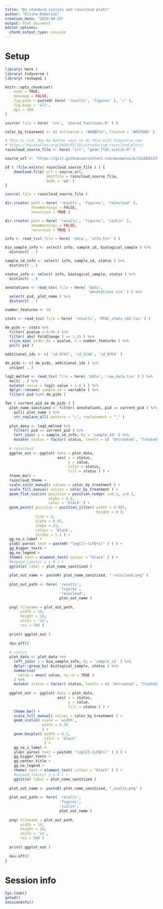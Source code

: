 ```yaml
---
title: "Do standard violins and raincloud plots"
author: "Elisha Roberson"
creation_date: "2024-04-23"
output: html_document
editor_options: 
  chunk_output_type: console
---
```


# Setup
```r
library( here )
library( tidyverse )
library( reshape2 )
```

```r
knitr::opts_chunk$set(
	echo = TRUE,
	message = FALSE,
	fig.path = paste0( here( 'results', 'figures' ), '/' ),
	fig.keep = 'all',
	dpi = 300
)
```

```r
source( file = here( 'src', 'shared_functions.R' ) )
```

```r
color_by_treatment <- c( Untreated = "#00BFC4", Treated = "#F8766D" )
```

```r
# This is old. May be better ways to do this with tidyverse now
# https://micahallen.org/2018/03/15/introducing-raincloud-plots/
raincloud_source_file <- here( "src", "geom_flat_violin.R" )

source_url <- "https://gist.githubusercontent.com/benmarwick/2a1bb0133ff568cbe28d/raw/fb53bd97121f7f9ce947837ef1a4c65a73bffb3f/geom_flat_violin.R"

if ( !file.exists( raincloud_source_file ) ) {
	download.file( url = source_url, 
	               destfile = raincloud_source_file,
	               mode = 'wb' )
}

source( file = raincloud_source_file )
```

```r
dir.create( path = here( 'results', 'figures', 'raincloud' ), 
            showWarnings = FALSE, 
            recursive = TRUE )

dir.create( path = here( 'results', 'figures', 'violin' ), 
            showWarnings = FALSE, 
            recursive = TRUE )
```

```r
info <- read_tsv( file = here( 'data', 'info.tsv' ) )

bio_sample_info <- select( info, sample_id, biological_sample ) %>%
  distinct( . )

sample_id_info <- select( info, sample_id, status ) %>%
  distinct( . )

status_info <- select( info, biological_sample, status ) %>%
  distinct( . )
```

```r
annotations <- read_tsv( file = here( 'data',
                                      'annotations.tsv' ) ) %>%
  select( pid, plot_name ) %>%
  distinct( . )
```

```r
number_features <- 50

stats <- read_tsv( file = here( 'results', 'MTAC_stats_v02.tsv' ) ) 

de_pids <- stats %>%
  filter( pvalue < 0.05 ) %>%
  filter( abs( FoldChange ) >= 1.25 ) %>%
  slice_min( order_by = pvalue, n = number_features ) %>%
  pull( pid )

additional_ids <- c( 'id_0747', 'id_3148', 'id_0764' )

de_pids <- c( de_pids, additional_ids ) %>%
  unique( . )
```

```r
log2_melted <- read_tsv( file = here( 'data', 'raw_data.tsv' ) ) %>%
  melt( . ) %>%
  mutate( value = log2( value + 1.0 ) ) %>%
  dplyr::rename( sample_id = variable ) %>%
  filter( pid %in% de_pids )
```

```r
for ( current_pid in de_pids ) {
  plot_name_sanitized <- filter( annotations, pid == current_pid ) %>%
    pull( plot_name ) %>%
    str_replace_all( pattern = ";", replacement = "_" )
  
  plot_data <- log2_melted %>%
    filter( pid == current_pid ) %>%
    left_join( y = sample_id_info, by = 'sample_id' ) %>%
    mutate( status = factor( status, levels = c( 'Untreated', 'Treated' ) ) )
  
  # raincloud
  ggplot_out <- ggplot( data = plot_data,
                        aes( x = status, 
                             y = value, 
                             color = status, 
                             fill = status ) ) +
  theme_bw() +
  raincloud_theme +
  scale_color_manual( values = color_by_treatment ) +
  scale_fill_manual( values = color_by_treatment ) +
  geom_flat_violin( position = position_nudge( x=0.1, y=0 ),
                    alpha = 0.8,
                    color = 'black' ) +
  geom_point( position = position_jitter( width = 0.065,
                                          height = 0 ),
              size = 4,
              alpha = 0.85,
              shape = 21,
              colour = 'black',
              stroke = 1.2 ) +
  gg_no_x_label +
  ylab( parse( text = paste0( "log[2]~(LFQ+1)" ) ) ) +
  gg_bigger_texts +
  gg_no_legend +
  theme( text = element_text( colour = "black" ) ) +
  #expand_limits( y = 0 ) +
  ggtitle( label = plot_name_sanitized )
  
  plot_out_name <- paste0( plot_name_sanitized, "_raincloud.png" )
  
  plot_out_path <- here( 'results',
                         'figures',
                         'raincloud',
                         plot_out_name )
  
  png( filename = plot_out_path,
       width = 14,
       height = 10,
       units = 'in',
       res = 300 )
  
  print( ggplot_out )
  
  dev.off()
  
  # violin
  plot_data <- plot_data %>%
    left_join( y = bio_sample_info, by = 'sample_id' ) %>%
    dplyr::group_by( biological_sample, status ) %>%
    summarise(
      value = mean( value, na.rm = TRUE )
    ) %>%
    mutate( status = factor( status, levels = c( 'Untreated', 'Treated' ) ) )
  
  ggplot_out <- ggplot( data = plot_data,
                        aes( x = status, 
                             y = value,
                             fill = status ) ) +
    theme_bw() +
    scale_fill_manual( values = color_by_treatment ) +
    geom_violin( scale = 'width', 
                 width = 0.30 
                 ) +
    geom_boxplot( width = 0.1,
                  color = 'black'
                  ) +
    gg_no_x_label +
    ylab( parse( text = paste0( "log[2]~(LFQ+1)" ) ) ) +
    gg_bigger_texts +
    gg_center_title +
    gg_no_legend +
    theme( text = element_text( colour = "black" ) ) +
    #expand_limits( y = 0 ) +
    ggtitle( label = plot_name_sanitized )
  
  plot_out_name <- paste0( plot_name_sanitized, "_violin.png" )
  
  plot_out_path <- here( 'results',
                         'figures',
                         'violin',
                         plot_out_name )
  
  png( filename = plot_out_path,
       width = 14,
       height = 10,
       units = 'in',
       res = 300 )
  
  print( ggplot_out )
  
  dev.off()
}
```

# Session info
```r
Sys.time()
getwd()
sessionInfo()
```
